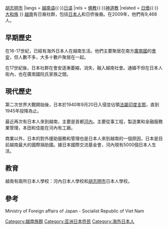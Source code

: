 {{Infobox ethnic group
|group = 越南日本人<br />Người Nhật tại Việt Nam
|image = [[Image:Gaiban-Shokan_ship1.jpg|180px]]
|caption = 日本船只从[[长崎|长崎]]出发航向安南
|population = 9,468 (2009)<ref>[http://www.mofa.go.jp/mofaj/area/vietnam/data.html Ministry of Foreign affairs of Japan - Socialist Republic of Viet Nam]</ref>
|regions = [[河内|河内]]{{·}}[[胡志明市|胡志明市]]
|langs = [[越南语|越南语]]{{·}}[[日语|日语]]
|rels = [[佛教|佛教]]{{·}}[[神道教|神道教]]
|related = [[日僑|日僑]]{{·}}[[大和族|大和族]]
}}
[[越南|越南]]有日裔社群，包括[[日本人|日本人]]和日侨後裔。在2009年，他們有9,468人。

==早期歷史==
在16-17世紀，已經有海外日本人在越南生活。他們主要聚居在南方[[廣南國|廣南國]]的[[會安|會安]]，但人數不多，大多十數戶聚居在一起。

在17世紀後，日本社群在會安逐漸萎縮，消失，融入越南社會。通婚不但在日本人街內，也在廣南國阮氏家族之間。

==現代歷史==
第二次世界大戰開始後，日本於1940年9月20日入侵並佔領[[法屬印度支那|法屬印度支那]]，直到1945年投降為止。

最近再次有日本人來到越南，主要是首都[[河內|河內]]。主要從事工程，製造業和金融服務業管理，本田和佳能在河內有工廠。

商業以外，日本的對外援助服務和管理也是日本人來到越南的一個原因，日本是目前越南最大的國際捐助國。據日本國際交流基金會，河內現有5000個日本人生活。

==教育==
越南有兩所日本人學校：河內日本人學校和[[胡志明市|胡志明市]]日本人學校。

==參考==
Ministry of Foreign affairs of Japan - Socialist Republic of Viet Nam

{{日本侨民}}
{{越南民族}}

[[Category:越南族群|Category:越南族群]]
[[Category:亚洲日本侨民|Category:亚洲日本侨民]]
[[Category:海外日本人|Category:海外日本人]]